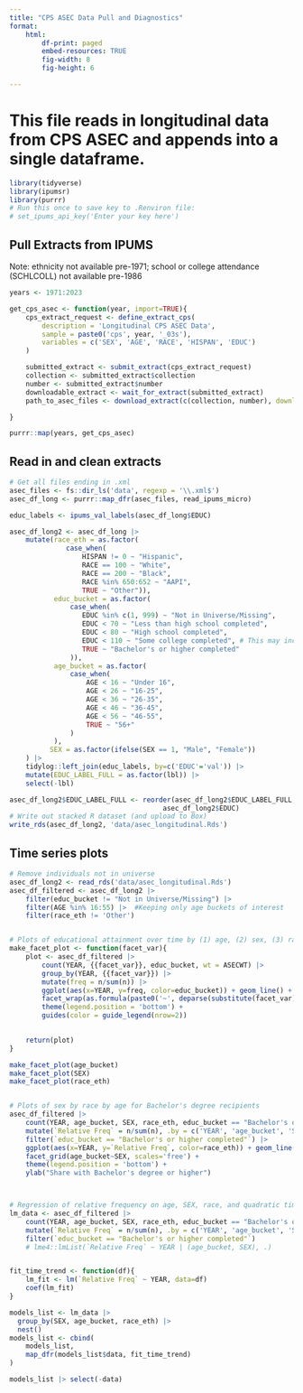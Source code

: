 ```yaml
---
title: "CPS ASEC Data Pull and Diagnostics"
format: 
    html:
        df-print: paged
        embed-resources: TRUE
        fig-width: 8
        fig-height: 6

---
```


# This file reads in longitudinal data from CPS ASEC and appends into a single dataframe.
```r
library(tidyverse)
library(ipumsr)
library(purrr)
# Run this once to save key to .Renviron file:
# set_ipums_api_key('Enter your key here')
```



## Pull Extracts from IPUMS
Note: ethnicity not available pre-1971; school or college attendance (SCHLCOLL) not available pre-1986
```r
years <- 1971:2023

get_cps_asec <- function(year, import=TRUE){
    cps_extract_request <- define_extract_cps(
        description = 'Longitudinal CPS ASEC Data',
        sample = paste0('cps', year, '_03s'),
        variables = c('SEX', 'AGE', 'RACE', 'HISPAN', 'EDUC')
    )

    submitted_extract <- submit_extract(cps_extract_request)
    collection <- submitted_extract$collection
    number <- submitted_extract$number
    downloadable_extract <- wait_for_extract(submitted_extract)
    path_to_asec_files <- download_extract(c(collection, number), download_dir = "data")

}

purrr::map(years, get_cps_asec)
```

## Read in and clean extracts
```r
# Get all files ending in .xml
asec_files <- fs::dir_ls('data', regexp = '\\.xml$')
asec_df_long <- purrr::map_dfr(asec_files, read_ipums_micro)

educ_labels <- ipums_val_labels(asec_df_long$EDUC)

asec_df_long2 <- asec_df_long |>
    mutate(race_eth = as.factor(
              case_when(
                  HISPAN != 0 ~ "Hispanic",
                  RACE == 100 ~ "White",
                  RACE == 200 ~ "Black",
                  RACE %in% 650:652 ~ "AAPI",
                  TRUE ~ "Other")),
           educ_bucket = as.factor(
               case_when(
                  EDUC %in% c(1, 999) ~ "Not in Universe/Missing",
                  EDUC < 70 ~ "Less than high school completed",
                  EDUC < 80 ~ "High school completed",
                  EDUC < 110 ~ "Some college completed", # This may include Associate's degree or other vocational training
                  TRUE ~ "Bachelor's or higher completed"
               )),
           age_bucket = as.factor(
               case_when(
                   AGE < 16 ~ "Under 16",
                   AGE < 26 ~ "16-25",
                   AGE < 36 ~ "26-35",
                   AGE < 46 ~ "36-45",
                   AGE < 56 ~ "46-55",
                   TRUE ~ "56+"
               )
           ),
          SEX = as.factor(ifelse(SEX == 1, "Male", "Female"))
    ) |>
    tidylog::left_join(educ_labels, by=c('EDUC'='val')) |>
    mutate(EDUC_LABEL_FULL = as.factor(lbl)) |> 
    select(-lbl)

asec_df_long2$EDUC_LABEL_FULL <- reorder(asec_df_long2$EDUC_LABEL_FULL,
                                      asec_df_long2$EDUC)
# Write out stacked R dataset (and upload to Box)
write_rds(asec_df_long2, 'data/asec_longitudinal.Rds')
```



## Time series plots
```r
# Remove individuals not in universe
asec_df_long2 <- read_rds('data/asec_longitudinal.Rds')
asec_df_filtered <- asec_df_long2 |>
    filter(educ_bucket != "Not in Universe/Missing") |> 
    filter(AGE %in% 16:55) |>  #Keeping only age buckets of interest 
    filter(race_eth != 'Other')


# Plots of educational attainment over time by (1) age, (2) sex, (3) race/ethnicity
make_facet_plot <- function(facet_var){
    plot <- asec_df_filtered |>
        count(YEAR, {{facet_var}}, educ_bucket, wt = ASECWT) |>
        group_by(YEAR, {{facet_var}}) |> 
        mutate(freq = n/sum(n)) |> 
        ggplot(aes(x=YEAR, y=freq, color=educ_bucket)) + geom_line() +
        facet_wrap(as.formula(paste0('~', deparse(substitute(facet_var))))) +
        theme(legend.position = 'bottom') +
        guides(color = guide_legend(nrow=2))

    
    return(plot)
}

make_facet_plot(age_bucket)
make_facet_plot(SEX)
make_facet_plot(race_eth)


# Plots of sex by race by age for Bachelor's degree recipients
asec_df_filtered |> 
    count(YEAR, age_bucket, SEX, race_eth, educ_bucket == "Bachelor's or higher completed", wt = ASECWT) |>
    mutate(`Relative Freq` = n/sum(n), .by = c('YEAR', 'age_bucket', 'SEX', 'race_eth')) |> 
    filter(`educ_bucket == "Bachelor's or higher completed"`) |> 
    ggplot(aes(x=YEAR, y=`Relative Freq`, color=race_eth)) + geom_line() + geom_smooth(method='lm', se=FALSE) +
    facet_grid(age_bucket~SEX, scales='free') +
    theme(legend.position = 'bottom') +
    ylab("Share with Bachelor's degree or higher")



# Regression of relative frequency on age, SEX, race, and quadratic time trend
lm_data <- asec_df_filtered |> 
    count(YEAR, age_bucket, SEX, race_eth, educ_bucket == "Bachelor's or higher completed", wt = ASECWT) |>
    mutate(`Relative Freq` = n/sum(n), .by = c('YEAR', 'age_bucket', 'SEX', 'race_eth')) |> 
    filter(`educ_bucket == "Bachelor's or higher completed"`)
    # lme4::lmList(`Relative Freq` ~ YEAR | (age_bucket, SEX), .)


fit_time_trend <- function(df){
    lm_fit <- lm(`Relative Freq` ~ YEAR, data=df)
    coef(lm_fit)
}

models_list <- lm_data |> 
  group_by(SEX, age_bucket, race_eth) |> 
  nest() 
models_list <- cbind(
    models_list,
    map_dfr(models_list$data, fit_time_trend)
) 

models_list |> select(-data)

```

